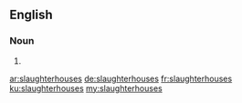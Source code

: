 ==English==

===Noun===
{{head|en}}

# {{plural of|slaughterhouse}}

[[ar:slaughterhouses]]
[[de:slaughterhouses]]
[[fr:slaughterhouses]]
[[ku:slaughterhouses]]
[[my:slaughterhouses]]